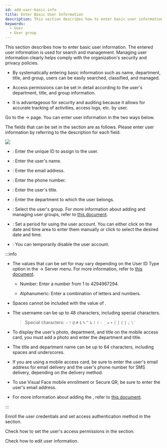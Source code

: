 ```yaml
---
id: add-user-basic-info
title: Enter Basic User Information
description: This section describes how to enter basic user information.
keywords:
  - User
  - User group
---
```


This section describes how to enter basic user information. The entered user information is used for search and management. Managing user information clearly helps comply with the organization's security and privacy policies.

* By systematically entering basic information such as name, department, title, and group, users can be easily searched, classified, and managed.

* Access permissions can be set in detail according to the user's department, title, and group information.

* It is advantageous for security and auditing because it allows for accurate tracking of activities, access logs, etc. by user.

Go to the <Cmd sid='shell.header.launcher' /> → <Cmd sid='shell.header.user' /> page. You can enter user information in the two ways below.


<EnterUserPage />

The fields that can be set in the <Cmd sid='team.user.information' /> section are as follows. Please enter user information by referring to the description for each field.

<Image src='/img/biostarx-new-user-information.png' />

* <Cmd sid='common.id' product='2' />: Enter the unique ID to assign to the user.

* <Cmd sid='common.name' product='2' />: Enter the user's name.

* <Cmd sid='common.email' product='2' />: Enter the email address.

* <Cmd sid='common.telephone' product='2' />: Enter the phone number.

* <Cmd sid='common.department' product='2' />: Enter the user's title.

* <Cmd sid='common.title' product='2' />: Enter the department to which the user belongs.

* <Cmd sid='common.group' product='2' />: Select the user's group. For more information about adding and managing user groups, refer to [this document](user-group-manage).

* <Cmd sid='common.period' product='2' />: Set a period for using the user account. You can either click on the date and time area to enter them manually or click <IcCalc /> to select the desired date and time.

* <Cmd sid='common.status' product='2' />: You can temporarily disable the user account.

:::info

* The values that can be set for <Cmd sid='team.user.table.id' /> may vary depending on the <Cmd>User ID Type</Cmd> option in the <Cmd sid='shell.header.setting' /> → <Cmd>Server</Cmd> menu. For more information, refer to [this document](settings-server-server#user-and-device-management).

  * <Cmd>Number</Cmd>: Enter a number from 1 to 4294967294.

  * <Cmd>Alphanumeric</Cmd>: Enter a combination of letters and numbers.

* Spaces cannot be included with the value of <Cmd sid='team.user.table.id' />.

* The username can be up to 48 characters, including special characters.

  > Special characters: `~` `!` `@` `#` `$` `%` `^` `&` `(` `)` `-` `_` `=` `+` `[` `]` `{` `}` `;` <code>\\`</code>

* To display the user's photo, department, and title on the mobile access card, you must add a photo and enter the department and title.

* The title and department name can be up to 64 characters, including spaces and underscores.

* If you are using a mobile access card, be sure to enter the user's email address for email delivery and the user's phone number for SMS delivery, depending on the delivery method.

* To use Visual Face mobile enrollment or Secure QR, be sure to enter the user's email address.

* For more information about adding the <Cmd sid='team.userTemplate.table.customField' />, refer to [this document](settings-server-server#user-and-device-management).

:::

<NextStep>
<NextItem to='enroll-credential'>

Enroll the user credentials and set access authentication method in the <Cmd sid='team.user.credential.title' /> section.

</NextItem>
<NextItem to='set-permission'>

Check how to set the user's access permissions in the <Cmd sid='team.user.permission.title' /> section.

</NextItem>
<NextItem to='edit-user'>

Check how to edit user information.

</NextItem>
</NextStep>
